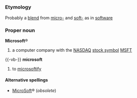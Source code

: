 {{wikipedia}}
=={{en}}==
===Etymology===
Probably a [[blend]] from [[micro-]] and [[soft-]] as in [[software]]

===Proper noun===
'''Microsoft'''&reg;
#a computer company with the [[NASDAQ]] [[stock symbol]] [[MSFT]]

{{-vb-}}
'''microsoft'''
#{{slang}} to [[microsoftify]]

====Alternative spellings====
*[[MicroSoft]]&reg; (''obsolete'')<!-- what date or year did it change? -->